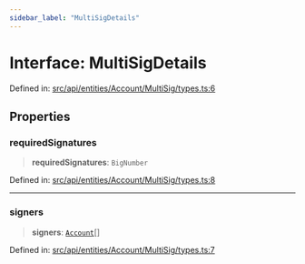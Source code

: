 ```yaml
---
sidebar_label: "MultiSigDetails"
---
```


# Interface: MultiSigDetails

Defined in: [src/api/entities/Account/MultiSig/types.ts:6](https://github.com/PolymeshAssociation/polymesh-sdk/blob/bee6a2fe7a8ce5db42a6982e793782182cde2153/src/api/entities/Account/MultiSig/types.ts#L6)

## Properties

### requiredSignatures

> **requiredSignatures**: `BigNumber`

Defined in: [src/api/entities/Account/MultiSig/types.ts:8](https://github.com/PolymeshAssociation/polymesh-sdk/blob/bee6a2fe7a8ce5db42a6982e793782182cde2153/src/api/entities/Account/MultiSig/types.ts#L8)

***

### signers

> **signers**: [`Account`](../../../classes/Account.mdx)[]

Defined in: [src/api/entities/Account/MultiSig/types.ts:7](https://github.com/PolymeshAssociation/polymesh-sdk/blob/bee6a2fe7a8ce5db42a6982e793782182cde2153/src/api/entities/Account/MultiSig/types.ts#L7)
